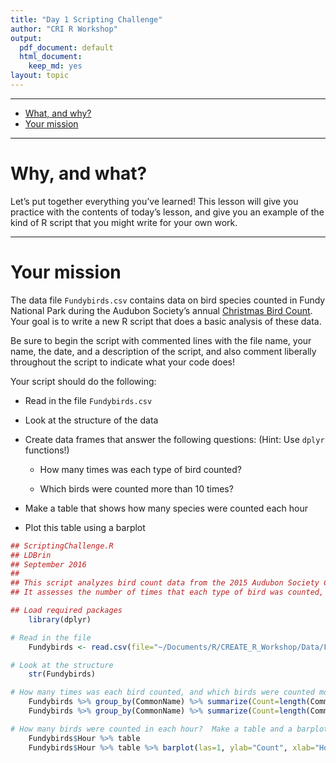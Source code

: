 ```yaml
---
title: "Day 1 Scripting Challenge"
author: "CRI R Workshop"
output:
  pdf_document: default
  html_document:
    keep_md: yes
layout: topic
---
```

___

* [What, and why?](#motivation) 
* [Your mission](#mission)


___

# Why, and what? {#motivation}

Let's put together everything you've learned!  This lesson will give you practice with the contents of today's lesson, and give you an example of the kind of R script that you might write for your own work.

___

# Your mission {#mission}

The data file `Fundybirds.csv` contains data on bird species counted in Fundy National Park during the Audubon Society's annual [Christmas Bird Count](http://www.audubon.org/conservation/science/christmas-bird-count).  Your goal is to write a new R script that does a basic analysis of these data.  

Be sure to begin the script with commented lines with the file name, your name, the date, and a description of the script, and also comment liberally throughout the script to indicate what your code does!

Your script should do the following:

* Read in the file `Fundybirds.csv`

* Look at the structure of the data

* Create data frames that answer the following questions: (Hint: Use `dplyr` functions!)

	+ How many times was each type of bird counted?
	
	+ Which birds were counted more than 10 times?

* Make a table that shows how many species were counted each hour

* Plot this table using a barplot

```r

## ScriptingChallenge.R
## LDBrin
## September 2016
##
## This script analyzes bird count data from the 2015 Audubon Society Christmas Bird Count.
## It assesses the number of times that each type of bird was counted, as well as how many were counted each hour.

## Load required packages
	library(dplyr)

# Read in the file
	Fundybirds <- read.csv(file="~/Documents/R/CREATE_R_Workshop/Data/Fundybirds.csv")

# Look at the structure
	str(Fundybirds)

# How many times was each bird counted, and which birds were counted more than 10 times?
	Fundybirds %>% group_by(CommonName) %>% summarize(Count=length(CommonName))
	Fundybirds %>% group_by(CommonName) %>% summarize(Count=length(CommonName)) %>% filter(Count>10)

# How many birds were counted in each hour?  Make a table and a barplot.
	Fundybirds$Hour %>% table
	Fundybirds$Hour %>% table %>% barplot(las=1, ylab="Count", xlab="Hour")
```

